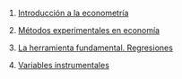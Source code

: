 1.  [Introducción a la econometría](../2023-06-13-01-introduccion-a-la-econometria/index.qmd)

2.  [Métodos experimentales en economía](../2023-06-13-02-metodos-experimentales-en-economia/index.qmd)

3.  [La herramienta fundamental. Regresiones](../2023-06-13-03-la-herramienta-fundamental-regresiones/index.qmd)

4.  [Variables instrumentales](../2023-06-13-04-variables-instrumentales/index.qmd)
